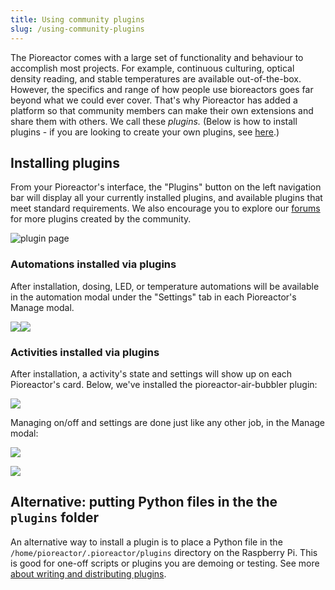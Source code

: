 ```yaml
---
title: Using community plugins
slug: /using-community-plugins
---
```



The Pioreactor comes with a large set of functionality and behaviour to accomplish most projects. For example, continuous culturing, optical density reading, and stable temperatures are available out-of-the-box. However, the specifics and range of how people use bioreactors goes far beyond what we could ever cover. That's why Pioreactor has added a platform so that community members can make their own extensions and share them with others. We call these _plugins._ (Below is how to install plugins - if you are looking to create your own plugins, see [here](/developer-guide/plugin-as-python-package).)

<TOCInline toc={toc} />

## Installing plugins

From your Pioreactor's interface, the "Plugins" button on the left navigation bar will display all your currently installed plugins, and available plugins that meet standard requirements. We also encourage you to explore our [forums](https://forum.pioreactor.com/) for more plugins created by the community. 

![plugin page](https://cdn.shopify.com/s/files/1/0515/1824/3002/files/Screen_Shot_2021-06-14_at_1.40.20_PM.png?v=1623692457)

### Automations installed via plugins

After installation, dosing, LED, or temperature automations will be available in the automation modal under the "Settings" tab in each Pioreactor's Manage modal.

![](https://cdn.shopify.com/s/files/1/0515/1824/3002/files/Screen_Shot_2021-05-31_at_3.20.08_PM.png?v=1622488873)![](https://cdn.shopify.com/s/files/1/0515/1824/3002/files/Screen_Shot_2021-05-31_at_3.20.13_PM.png?v=1622488848)

### Activities installed via plugins

After installation, a activity's state and settings will show up on each Pioreactor's card. Below, we've installed the pioreactor-air-bubbler plugin:

![](https://cdn.shopify.com/s/files/1/0515/1824/3002/files/Screen_Shot_2021-05-31_at_3.25.22_PM.png?v=1622489169)

Managing on/off and settings are done just like any other job, in the Manage modal:

![](https://cdn.shopify.com/s/files/1/0515/1824/3002/files/Screen_Shot_2021-05-31_at_3.27.43_PM.png?v=1622489327)

![](https://cdn.shopify.com/s/files/1/0515/1824/3002/files/Screen_Shot_2021-05-31_at_3.27.53_PM.png?v=1622489355)

## Alternative: putting Python files in the the `plugins` folder

An alternative way to install a plugin is to place a Python file in the `/home/pioreactor/.pioreactor/plugins` directory on the Raspberry Pi. This is good for one-off scripts or plugins you are demoing or testing. See more [about writing and distributing plugins](https://docs.pioreactor.com/developer-guide/intro-plugins).